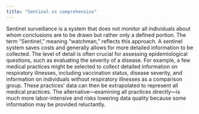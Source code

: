 ```yaml
---
title: "Sentinal vs comprehensive"
---
```


Sentinel surveillance is a system that does not monitor all individuals about whom conclusions are to be drawn but rather only a defined portion. The term "Sentinel," meaning "watchman," reflects this approach. A sentinel system saves costs and generally allows for more detailed information to be collected. The level of detail is often crucial for assessing epidemiological questions, such as evaluating the severity of a disease. For example, a few medical practices might be selected to collect detailed information on respiratory illnesses, including vaccination status, disease severity, and information on individuals without respiratory illnesses as a comparison group. These practices’ data can then be extrapolated to represent all medical practices. The alternative—examining all practices directly—is much more labor-intensive and risks lowering data quality because some information may be provided reluctantly.

